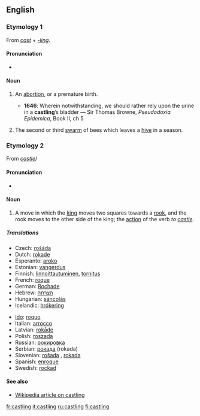 ==English==

===Etymology 1===
From ''[[cast]]'' + ''[[-ling]]''.

====Pronunciation====
* {{IPA|/ˈkɑːstlɪŋ/}}

====Noun====
{{en-noun}}

# {{obsolete}} An [[abortion]], or a premature birth.
#* '''1646''': Wherein notwithstanding, we should rather rely upon the urine in a '''castling'''’s bladder — Sir Thomas Browne, ''Pseudodoxia Epidemica'', Book II, ch 5
# {{obsolete}} The second or third [[swarm]] of bees which leaves a [[hive]] in a season.

===Etymology 2===
From ''[[castle]]''/

====Pronunciation====
* {{IPA|/ˈkɑːsəlɪŋ/}}

====Noun====
{{en-noun|-}}

# {{chess}} A move in which the [[king]] moves two squares towards a [[rook]], and the rook moves to the other side of the king; the [[action]] of the verb ''to [[castle]]''.

=====Translations=====
{{trans-top|move in chess}}
* Czech: [[rošáda]] {{f}}
* Dutch: [[rokade]] {{f}}
* Esperanto: [[aroko]]
* Estonian: [[vangerdus]]
* Finnish: [[linnoittautuminen]], [[tornitus]]
* French: [[roque]] {{m}}
* German: [[Rochade]] {{f}}
* Hebrew: [[הצרחה]] {{f}}
* Hungarian: [[sáncolás]]
* Icelandic: [[hrókering]] {{f}}
{{trans-mid}}
* [[Ido]]: [[roquo]]
* Italian: [[arrocco]]
* Latvian: [[rokāde]]
* Polish: [[roszada]] {{f}}
* Russian: [[рокировка]]
* Serbian: [[рокада]] (rokada)
* Slovenian: [[rošada]] {{f}}, [[rokada]] {{f}}
* Spanish: [[enroque]] {{m}}
* Swedish: [[rockad]]
{{trans-bottom}}

====See also====
* [[w:Castling|Wikipedia article on castling]]

[[fr:castling]]
[[it:castling]]
[[ru:castling]]
[[fi:castling]]